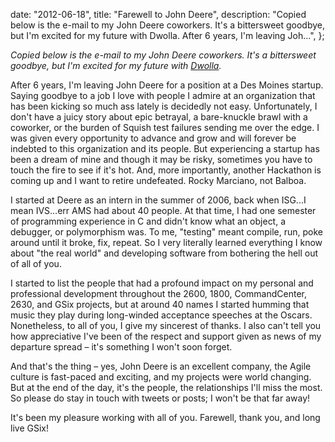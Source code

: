 
  date: "2012-06-18",
  title: "Farewell to John Deere",
  description:
    "Copied below is the e-mail to my John Deere coworkers. It's a bittersweet goodbye, but I'm excited for my future with Dwolla. After 6 years, I'm leaving Joh...",
};


_Copied below is the e-mail to my John Deere coworkers. It's a bittersweet goodbye, but I'm excited for my future with [Dwolla](https://www.dwolla.com/)._

After 6 years, I'm leaving John Deere for a position at a Des Moines startup. Saying goodbye to a job I love with people I admire at an organization that has been kicking so much ass lately is decidedly not easy. Unfortunately, I don't have a juicy story about epic betrayal, a bare-knuckle brawl with a coworker, or the burden of Squish test failures sending me over the edge. I was given every opportunity to advance and grow and will forever be indebted to this organization and its people. But experiencing a startup has been a dream of mine and though it may be risky, sometimes you have to touch the fire to see if it's hot. And, more importantly, another Hackathon is coming up and I want to retire undefeated. Rocky Marciano, not Balboa.

I started at Deere as an intern in the summer of 2006, back when ISG...I mean IVS…err AMS had about 40 people. At that time, I had one semester of programming experience in C and didn't know what an object, a debugger, or polymorphism was. To me, "testing" meant compile, run, poke around until it broke, fix, repeat. So I very literally learned everything I know about "the real world" and developing software from bothering the hell out of all of you.

I started to list the people that had a profound impact on my personal and professional development throughout the 2600, 1800, CommandCenter, 2630, and GSix projects, but at around 40 names I started humming that music they play during long-winded acceptance speeches at the Oscars. Nonetheless, to all of you, I give my sincerest of thanks. I also can't tell you how appreciative I've been of the respect and support given as news of my departure spread – it's something I won't soon forget.

And that's the thing – yes, John Deere is an excellent company, the Agile culture is fast-paced and exciting, and my projects were world changing. But at the end of the day, it's the people, the relationships I'll miss the most. So please do stay in touch with tweets or posts; I won't be that far away!

It's been my pleasure working with all of you. Farewell, thank you, and long live GSix!
